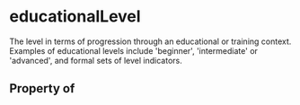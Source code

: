   

# educationalLevel

The level in terms of progression through an educational or training context. Examples of educational levels include 'beginner', 'intermediate' or 'advanced', and formal sets of level indicators.

## Property of



